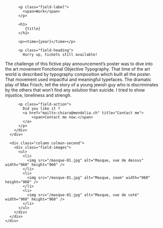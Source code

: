 

<Layout class="work" title={title}>
  <main class="region-content work">
    <div class="region">
      <div class="column column-first">
        <div class="field-body">

          <p class="field-label">
            <span>Work</span>
          </p>

          <h1>
             {title}
          </h1>

          <p><time>{year}</time></p>

          <p class="field-heading">
            Hurry up, tickets still available!

</p>
The challenge of this fictive play announcement’s poster was to dive into the art movement Fonctional Objective Typography. 
That time of the art world is described by typography composition which built all the poster. That movement used impactful and meaningful typefaces. 
The dramatic play of Max Frisch, tell the story of a young jewish guy who is discriminates by the others that won’t find any solution than suicide. 
I tried to show injustice, loneliness and strengh.

          <p class="field-action">
            Did you like it ?
            <a href="mailto:chiara@mendolia.ch" title="Contact me">
                <span>Contact me now.</span>
            </a>
          </p>
        </div>
      </div>

      <div class="column colmun-second">
        <div class="field-images">
          <ul>
            <li>
              <img src="/masque-01.jpg" alt="Masque, vue de dessus" width="960" height="960" />
            </li>
            <li>
              <img src="/masque-01.jpg" alt="Masque, zoom" width="960" height="960" />
            </li>
            <li>
              <img src="/masque-01.jpg" alt="Masque, vue de coté" width="960" height="960" />
            </li>
          </ul>
        </div>
      </div>
    </div>

  </main>
</Layout>

